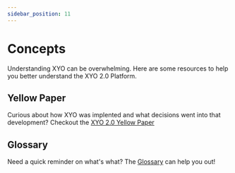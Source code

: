 ```yaml
---
sidebar_position: 11
---
```


# Concepts

Understanding XYO can be overwhelming.  Here are some resources to help you better understand the XYO 2.0 Platform.

## Yellow Paper

Curious about how XYO was implented and what decisions went into that development?
Checkout the [XYO 2.0 Yellow Paper](https://github.com/XYOracleNetwork/papers-xyonetwork)

## Glossary

Need a quick reminder on what's what? The [Glossary](/glossary) can help you out!
